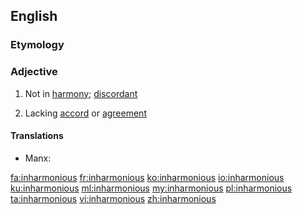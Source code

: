 ==English==

===Etymology===
{{prefix|in|harmonious|lang=en}}

===Adjective===
{{en-adj}}

# {{lb|en|music}} Not in [[harmony]]; [[discordant]]
# Lacking [[accord]] or [[agreement]]

====Translations====
{{trans-top|music: not in harmony; discordant}}
* Manx: {{t|gv|neuving}}
{{trans-mid}}
{{trans-bottom}}

{{trans-top|lacking accord or agreement}}
{{trans-mid}}
{{trans-bottom}}

[[fa:inharmonious]]
[[fr:inharmonious]]
[[ko:inharmonious]]
[[io:inharmonious]]
[[ku:inharmonious]]
[[ml:inharmonious]]
[[my:inharmonious]]
[[pl:inharmonious]]
[[ta:inharmonious]]
[[vi:inharmonious]]
[[zh:inharmonious]]